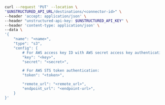 ```bash REST (Change)
curl --request 'PUT' --location \
"$UNSTRUCTURED_API_URL/destinations/<connector-id>" \
--header 'accept: application/json' \
--header "unstructured-api-key: $UNSTRUCTURED_API_KEY" \
--header 'content-type: application/json' \
--data \
'{
    "name": "<name>",
    "type": "s3",
    "config": {
        # For AWS access key ID with AWS secret access key authentication:
        "key": "<key>", 
        "secret": "<secret>", 

        # For AWS STS token authentication:
        "token": "<token>", 

        "remote_url": "<remote_url>",
        "endpoint_url": "<endpoint-url>",
    }
}'
```